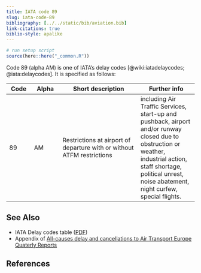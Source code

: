 ```yaml
---
title: IATA code 89
slug: iata-code-89
bibliography: [../../static/bib/aviation.bib]
link-citations: true
biblio-style: apalike
---
```

```r
# run setup script
source(here::here("_common.R"))
```

Code 89 (alpha AM) is one of IATA's delay codes [@wiki:iatadelaycodes; @iata:delaycodes].
It is specified as follows:

| Code | Alpha | Short description | Further info |
|------|-------|-------------------|--------------|
| 89   | AM    | Restrictions at airport of departure with or without ATFM restrictions | including Air Traffic Services, start-up and pushback, airport and/or runway closed due to obstruction or weather, industrial action, staff shortage, political unrest, noise abatement, night curfew, special flights. |

## See Also

* IATA Delay codes table ([PDF](/library/iata-delay-codes.pdf))
* Appendix of [All-causes delay and cancellations to Air Transport Europe Quaterly Reports](https://www.eurocontrol.int/library?keywords=All-causes+delay+and+cancellations+to+Air+Transport+Europe&sort_by=search_api_relevance&f%5B0%5D=activity%3A777&f%5B1%5D=product%3A805)

## References

